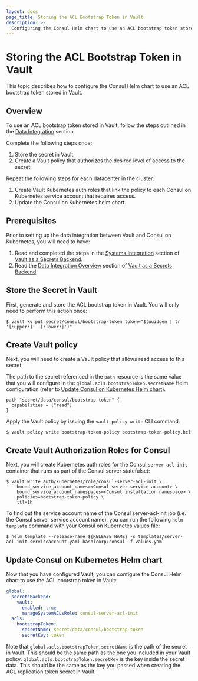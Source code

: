 ```yaml
---
layout: docs
page_title: Storing the ACL Bootstrap Token in Vault
description: >-
  Configuring the Consul Helm chart to use an ACL bootstrap token stored in Vault.
---
```


# Storing the ACL Bootstrap Token in Vault

This topic describes how to configure the Consul Helm chart to use an ACL bootstrap token stored in Vault.
## Overview
To use an ACL bootstrap token stored in Vault, follow the steps outlined in the [Data Integration](/docs/k8s/deployment-configurations/vault/data-integration) section.

Complete the following steps once:
  1. Store the secret in Vault.
  1. Create a Vault policy that authorizes the desired level of access to the secret.

Repeat the following steps for each datacenter in the cluster:
  1. Create Vault Kubernetes auth roles that link the policy to each Consul on Kubernetes service account that requires access.
  1. Update the Consul on Kubernetes helm chart.

## Prerequisites
Prior to setting up the data integration between Vault and Consul on Kubernetes, you will need to have:
1. Read and completed the steps in the [Systems Integration](/docs/k8s/deployment-configurations/vault/systems-integration) section of [Vault as a Secrets Backend](/docs/k8s/deployment-configurations/vault).
2. Read the [Data Integration Overview](/docs/k8s/deployment-configurations/vault/data-integration) section of [Vault as a Secrets Backend](/docs/k8s/deployment-configurations/vault).

## Store the Secret in Vault

First, generate and store the ACL bootstrap token in Vault. You will only need to perform this action once:

```shell-session
$ vault kv put secret/consul/bootstrap-token token="$(uuidgen | tr '[:upper:]' '[:lower:]')"
```

## Create Vault policy

Next, you will need to create a Vault policy that allows read access to this secret.

The path to the secret referenced in the `path` resource is the same value that you will configure in the  `global.acls.bootstrapToken.secretName` Helm configuration (refer to [Update Consul on Kubernetes Helm chart](#update-consul-on-kubernetes-helm-chart)).

<CodeBlockConfig filename="bootstrap-token-policy.hcl">

```HCL
path "secret/data/consul/bootstrap-token" {
  capabilities = ["read"]
}
```

</CodeBlockConfig>

Apply the Vault policy by issuing the `vault policy write` CLI command:

```shell-session
$ vault policy write bootstrap-token-policy bootstrap-token-policy.hcl
```

## Create Vault Authorization Roles for Consul

Next, you will create Kubernetes auth roles for the Consul `server-acl-init` container that runs as part of the Consul server statefulset:

```shell-session
$ vault write auth/kubernetes/role/consul-server-acl-init \
    bound_service_account_names=<Consul server service account> \
    bound_service_account_namespaces=<Consul installation namespace> \
    policies=bootstrap-token-policy \
    ttl=1h
```

To find out the service account name of the Consul server-acl-init job (i.e. the Consul server service account name),
you can run the following `helm template` command with your Consul on Kubernetes values file:

```shell-session
$ helm template --release-name ${RELEASE_NAME} -s templates/server-acl-init-serviceaccount.yaml hashicorp/consul -f values.yaml
```

## Update Consul on Kubernetes Helm chart

Now that you have configured Vault, you can configure the Consul Helm chart to
use the  ACL bootstrap token in Vault:

<CodeBlockConfig filename="values.yaml">

```yaml
global:
  secretsBackend:
    vault:
      enabled: true
      manageSystemACLsRole: consul-server-acl-init
  acls:
    bootstrapToken:
      secretName: secret/data/consul/bootstrap-token
      secretKey: token
```

</CodeBlockConfig>

Note that `global.acls.bootstrapToken.secretName` is the path of the secret in Vault.
This should be the same path as the one you included in your Vault policy.
`global.acls.bootstrapToken.secretKey` is the key inside the secret data. This should be the same
as the key you passed when creating the  ACL replication token secret in Vault.
